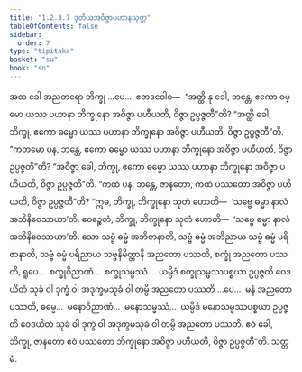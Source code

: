 ```yaml
---
title: "1.2.3.7 ဒုတိယအဝိဇ္ဇာပဟာနသုတ္တ"
tableOfContents: false
sidebar:
  order: 7
type: "tipitaka"
basket: "su"
book: "sn"
---
```



<DynamicBreadcrumb />

<Division number="80" book="sn" e="ch" v="18" p="292">

<Paragraph number="334" book="sn">
အထ ခေါ အညတရော ဘိက္ခု …ပေ…  ဧတဒဝေါစ—  “အတ္ထိ နု ခေါ, ဘန္တေ, ဧကော ဓမ္မော ယဿ ပဟာနာ ဘိက္ခုနော အဝိဇ္ဇာ ပဟီယတိ, ဝိဇ္ဇာ ဥပ္ပဇ္ဇတီ”တိ?
</Paragraph>

<Paragraph number="335" book="sn">
“အတ္ထိ ခေါ, ဘိက္ခု, ဧကော ဓမ္မော ယဿ ပဟာနာ ဘိက္ခုနော အဝိဇ္ဇာ ပဟီယတိ, ဝိဇ္ဇာ ဥပ္ပဇ္ဇတီ”တိ.
</Paragraph>

<Paragraph number="336" book="sn">
“ကတမော ပန, ဘန္တေ, ဧကော ဓမ္မော ယဿ ပဟာနာ ဘိက္ခုနော အဝိဇ္ဇာ ပဟီယတိ, ဝိဇ္ဇာ ဥပ္ပဇ္ဇတီ”တိ?
</Paragraph>

<Paragraph number="337" book="sn">
“အဝိဇ္ဇာ ခေါ, ဘိက္ခု, ဧကော ဓမ္မော ယဿ ပဟာနာ ဘိက္ခုနော အဝိဇ္ဇာ ပဟီယတိ, ဝိဇ္ဇာ ဥပ္ပဇ္ဇတီ”တိ.
</Paragraph>

<Paragraph number="338" book="sn">
“ကထံ ပန, ဘန္တေ, ဇာနတော, ကထံ ပဿတော အဝိဇ္ဇာ ပဟီယတိ, ဝိဇ္ဇာ ဥပ္ပဇ္ဇတီ”တိ?
</Paragraph>

<Paragraph number="339" book="sn">
“ဣဓ, ဘိက္ခု, ဘိက္ခုနော သုတံ ဟောတိ—  ‘သဗ္ဗေ ဓမ္မာ နာလံ အဘိနိဝေသာယာ’တိ. ဧဝဉ္စေတံ, ဘိက္ခု, ဘိက္ခုနော သုတံ ဟောတိ—  ‘သဗ္ဗေ ဓမ္မာ နာလံ အဘိနိဝေသာယာ’တိ. သော သဗ္ဗံ ဓမ္မံ အဘိဇာနာတိ, သဗ္ဗံ ဓမ္မံ အဘိညာယ သဗ္ဗံ ဓမ္မံ ပရိဇာနာတိ, သဗ္ဗံ ဓမ္မံ ပရိညာယ သဗ္ဗနိမိတ္တာနိ အညတော ပဿတိ, စက္ခုံ အညတော ပဿတိ, ရူပေ…  စက္ခုဝိညာဏံ…  စက္ခုသမ္ဖဿံ…  ယမ္ပိဒံ စက္ခုသမ္ဖဿပစ္စယာ ဥပ္ပဇ္ဇတိ ဝေဒယိတံ သုခံ ဝါ ဒုက္ခံ ဝါ အဒုက္ခမသုခံ ဝါ တမ္ပိ အညတော ပဿတိ …ပေ…  မနံ အညတော ပဿတိ, ဓမ္မေ…  မနောဝိညာဏံ…  မနောသမ္ဖဿံ…  ယမ္ပိဒံ မနောသမ္ဖဿပစ္စယာ ဥပ္ပဇ္ဇတိ ဝေဒယိတံ သုခံ ဝါ ဒုက္ခံ ဝါ အဒုက္ခမသုခံ ဝါ တမ္ပိ အညတော ပဿတိ. ဧဝံ ခေါ, ဘိက္ခု, ဇာနတော ဧဝံ ပဿတော ဘိက္ခုနော အဝိဇ္ဇာ ပဟီယတိ, ဝိဇ္ဇာ ဥပ္ပဇ္ဇတီ”တိ.

</Paragraph>
</Division>

<Paragraph number="340" type="center" book="sn">
သတ္တမံ.
</Paragraph>